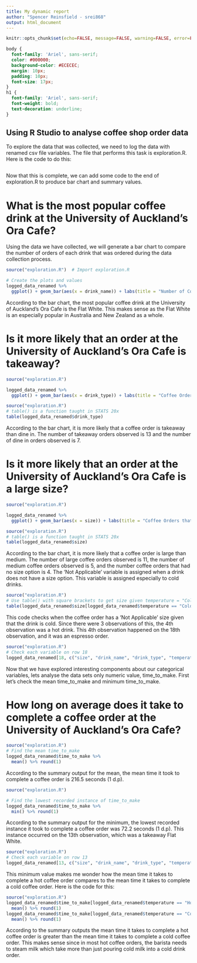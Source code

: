```yaml
---
title: My dynamic report
author: "Spencer Reinsfield - srei868"
output: html_document
---
```


```r
knitr::opts_chunk$set(echo=FALSE, message=FALSE, warning=FALSE, error=FALSE)

```

```css
body {
  font-family: 'Ariel', sans-serif;
  color: #000000;
  background-color: #ECECEC;
  margin: 10px;
  padding: 10px;
  font-size: 17px;
}
h1 {
  font-family: 'Ariel', sans-serif;
  font-weight: bold;
  text-decoration: underline;
}
```

## Using R Studio to analyse coffee shop order data

To explore the data that was collected, we need to log the data with renamed csv file variables. The file that performs this task is exploration.R. Here is the code to do this:

```r
```

Now that this is complete, we can add some code to the end of exploration.R to produce bar chart and summary values.

# What is the most popular coffee drink at the University of Auckland's Ora Cafe?

Using the data we have collected, we will generate a bar chart to compare the number of orders of each drink that was ordered during the data collection process.

```r
source("exploration.R")  # Import exploration.R

# Create the plots and values
logged_data_renamed %>%
  ggplot() + geom_bar(aes(x = drink_name)) + labs(title = "Number of Coffee Orders")
```

According to the bar chart, the most popular coffee drink at the University of Auckland's Ora Cafe is the Flat White. This makes sense as the Flat White is an especially popular in Australia and New Zealand as a whole.

# Is it more likely that an order at the University of Auckland's Ora Cafe is takeaway?

```r
source("exploration.R")

logged_data_renamed %>%
  ggplot() + geom_bar(aes(x = drink_type)) + labs(title = "Coffee Orders that were Takeaway or Dine In")
```

```r
source("exploration.R")
# table() is a function taught in STATS 20x
table(logged_data_renamed$drink_type)
```

According to the bar chart, it is more likely that a coffee order is takeaway than dine in. The number of takeaway orders observed is 13 and the number of dine in orders observed is 7.

# Is it more likely that an order at the University of Auckland's Ora Cafe is a large size?

```r
source("exploration.R")

logged_data_renamed %>%
  ggplot() + geom_bar(aes(x = size)) + labs(title = "Coffee Orders that were Medium or Large")
```

```r
source("exploration.R")
# table() is a function taught in STATS 20x
table(logged_data_renamed$size)
```

According to the bar chart, it is more likely that a coffee order is large than medium. The number of large coffee orders observed is 11, the number of medium coffee orders observed is 5, and the number coffee orders that had no size option is 4. The 'Not Applicable' variable is assigned when a drink does not have a size option. This variable is assigned especially to cold drinks.

```r
source("exploration.R")
# Use table() with square brackets to get size given temperature = "Cold"
table(logged_data_renamed$size[logged_data_renamed$temperature == "Cold"])
```

This code checks when the coffee order has a 'Not Applicable' size given that the drink is cold. Since there were 3 observations of this, the 4th observation was a hot drink. This 4th observation happened on the 18th observation, and it was an espresso order.

```r
source("exploration.R")
# Check each variable on row 18
logged_data_renamed[18, c("size", "drink_name", "drink_type", "temperature", "time_to_make")]
```

Now that we have explored interesting components about our categorical variables, lets analyse the data sets only numeric value, time_to_make. First let's check the mean time_to_make and minimum time_to_make.

# How long on average does it take to complete a coffee order at the University of Auckland's Ora Cafe?

```r
source("exploration.R")
# Find the mean time_to_make
logged_data_renamed$time_to_make %>%
  mean() %>% round(1)
```

According to the summary output for the mean, the mean time it took to complete a coffee order is 216.5 seconds (1 d.p).

```r
source("exploration.R")

# Find the lowest recorded instance of time_to_make
logged_data_renamed$time_to_make %>%
  min() %>% round(1)
```

According to the summary output for the minimum, the lowest recorded instance it took to complete a coffee order was 72.2 seconds (1 d.p). This instance occurred on the 13th observation, which was a takeaway Flat White.

```r
source("exploration.R")
# Check each variable on row 13
logged_data_renamed[13, c("size", "drink_name", "drink_type", "temperature", "time_to_make")]
```

This minimum value makes me wonder how the mean time it takes to complete a hot coffee order compares to the mean time it takes to complete a cold coffee order. Here is the code for this:

```r
source("exploration.R")
logged_data_renamed$time_to_make[logged_data_renamed$temperature == "Hot"] %>%
  mean() %>% round(1)
logged_data_renamed$time_to_make[logged_data_renamed$temperature == "Cold"] %>%
  mean() %>% round(1)
```

According to the summary outputs the mean time it takes to complete a hot coffee order is greater than the mean time it takes to complete a cold coffee order. This makes sense since in most hot coffee orders, the barista needs to steam milk which take more than just pouring cold milk into a cold drink order.
